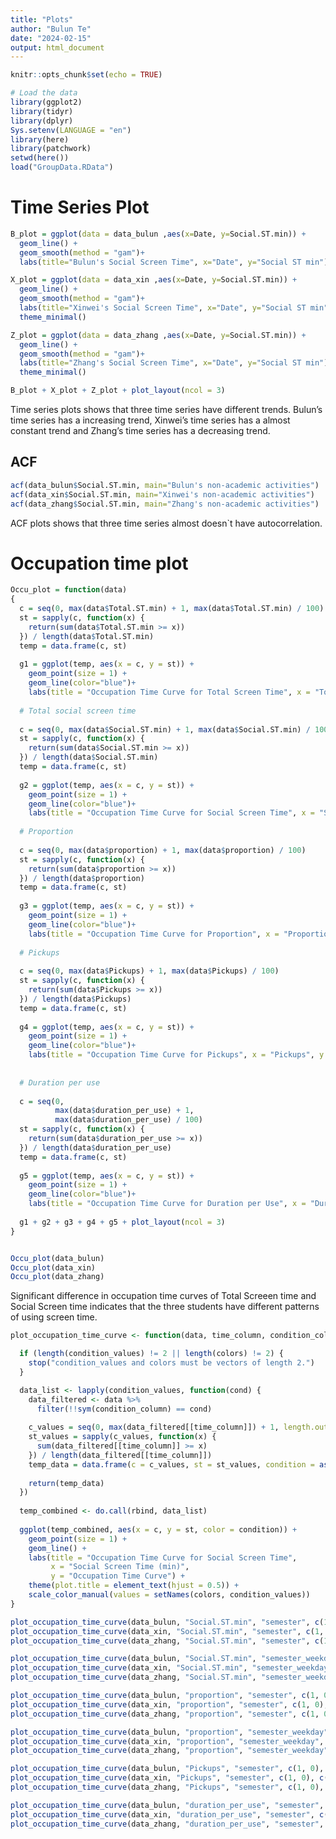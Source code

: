 ```yaml
---
title: "Plots"
author: "Bulun Te"
date: "2024-02-15"
output: html_document
---
```


```r
knitr::opts_chunk$set(echo = TRUE)
```

```r
# Load the data
library(ggplot2)
library(tidyr)
library(dplyr)
Sys.setenv(LANGUAGE = "en")
library(here)
library(patchwork)
setwd(here())
load("GroupData.RData")
```


# Time Series Plot

```r

B_plot = ggplot(data = data_bulun ,aes(x=Date, y=Social.ST.min)) + 
  geom_line() + 
  geom_smooth(method = "gam")+
  labs(title="Bulun's Social Screen Time", x="Date", y="Social ST min")

X_plot = ggplot(data = data_xin ,aes(x=Date, y=Social.ST.min)) +
  geom_line() + 
  geom_smooth(method = "gam")+
  labs(title="Xinwei's Social Screen Time", x="Date", y="Social ST min")+
  theme_minimal()

Z_plot = ggplot(data = data_zhang ,aes(x=Date, y=Social.ST.min)) +
  geom_line() + 
  geom_smooth(method = "gam")+
  labs(title="Zhang's Social Screen Time", x="Date", y="Social ST min")+
  theme_minimal()

B_plot + X_plot + Z_plot + plot_layout(ncol = 3)


```

Time series plots shows that three time series have different trends. Bulun's time series has a increasing trend, Xinwei's time series has a almost constant trend and Zhang's time series has a decreasing trend.


## ACF

```r

acf(data_bulun$Social.ST.min, main="Bulun's non-academic activities")
acf(data_xin$Social.ST.min, main="Xinwei's non-academic activities")
acf(data_zhang$Social.ST.min, main="Zhang's non-academic activities")

```


ACF plots shows that three time series almost doesn`t have autocorrelation.


# Occupation time plot

```r

Occu_plot = function(data)
{
  c = seq(0, max(data$Total.ST.min) + 1, max(data$Total.ST.min) / 100)
  st = sapply(c, function(x) {
    return(sum(data$Total.ST.min >= x))
  }) / length(data$Total.ST.min)
  temp = data.frame(c, st)
  
  g1 = ggplot(temp, aes(x = c, y = st)) +
    geom_point(size = 1) +
    geom_line(color="blue")+
    labs(title = "Occupation Time Curve for Total Screen Time", x = "Total Screen Time (min)", y = "Occupation Time Curve") + theme(plot.title = element_text(hjust = 0.5))
  
  # Total social screen time
  
  c = seq(0, max(data$Social.ST.min) + 1, max(data$Social.ST.min) / 100)
  st = sapply(c, function(x) {
    return(sum(data$Social.ST.min >= x))
  }) / length(data$Social.ST.min)
  temp = data.frame(c, st)
  
  g2 = ggplot(temp, aes(x = c, y = st)) +
    geom_point(size = 1) +
    geom_line(color="blue")+
    labs(title = "Occupation Time Curve for Social Screen Time", x = "Social Screen Time (min)", y = "Occupation Time Curve") + theme(plot.title = element_text(hjust = 0.5))
  
  # Proportion
  
  c = seq(0, max(data$proportion) + 1, max(data$proportion) / 100)
  st = sapply(c, function(x) {
    return(sum(data$proportion >= x))
  }) / length(data$proportion)
  temp = data.frame(c, st)
  
  g3 = ggplot(temp, aes(x = c, y = st)) +
    geom_point(size = 1) +
    geom_line(color="blue")+
    labs(title = "Occupation Time Curve for Proportion", x = "Proportion", y = "Occupation Time Curve") + theme(plot.title = element_text(hjust = 0.5))
  
  # Pickups
  
  c = seq(0, max(data$Pickups) + 1, max(data$Pickups) / 100)
  st = sapply(c, function(x) {
    return(sum(data$Pickups >= x))
  }) / length(data$Pickups)
  temp = data.frame(c, st)
  
  g4 = ggplot(temp, aes(x = c, y = st)) +
    geom_point(size = 1) +
    geom_line(color="blue")+
    labs(title = "Occupation Time Curve for Pickups", x = "Pickups", y = "Occupation Time Curve") + theme(plot.title = element_text(hjust = 0.5))
  
  
  # Duration per use
  
  c = seq(0,
          max(data$duration_per_use) + 1,
          max(data$duration_per_use) / 100)
  st = sapply(c, function(x) {
    return(sum(data$duration_per_use >= x))
  }) / length(data$duration_per_use)
  temp = data.frame(c, st)
  
  g5 = ggplot(temp, aes(x = c, y = st)) +
    geom_point(size = 1) +
    geom_line(color="blue")+
    labs(title = "Occupation Time Curve for Duration per Use", x = "Duration per Use (min)", y = "Occupation Time Curve") + theme(plot.title = element_text(hjust = 0.5))
  
  g1 + g2 + g3 + g4 + g5 + plot_layout(ncol = 3)
}


Occu_plot(data_bulun)
Occu_plot(data_xin)
Occu_plot(data_zhang)

```

Significant difference in occupation time curves of Total Screeen time and Social Screen time indicates that the three students have different patterns of using screen time.

```r

plot_occupation_time_curve <- function(data, time_column, condition_column, condition_values, colors = c("blue", "red")) {

  if (length(condition_values) != 2 || length(colors) != 2) {
    stop("condition_values and colors must be vectors of length 2.")
  }

  data_list <- lapply(condition_values, function(cond) {
    data_filtered <- data %>%
      filter(!!sym(condition_column) == cond)
    
    c_values = seq(0, max(data_filtered[[time_column]]) + 1, length.out = 101)
    st_values = sapply(c_values, function(x) {
      sum(data_filtered[[time_column]] >= x)
    }) / length(data_filtered[[time_column]])
    temp_data = data.frame(c = c_values, st = st_values, condition = as.character(cond))
    
    return(temp_data)
  })
  
  temp_combined <- do.call(rbind, data_list)
  
  ggplot(temp_combined, aes(x = c, y = st, color = condition)) +
    geom_point(size = 1) +
    geom_line() +
    labs(title = "Occupation Time Curve for Social Screen Time", 
         x = "Social Screen Time (min)", 
         y = "Occupation Time Curve") +
    theme(plot.title = element_text(hjust = 0.5)) +
    scale_color_manual(values = setNames(colors, condition_values))
}

plot_occupation_time_curve(data_bulun, "Social.ST.min", "semester", c(1, 0), c("blue", "red"))
plot_occupation_time_curve(data_xin, "Social.ST.min", "semester", c(1, 0), c("blue", "red"))
plot_occupation_time_curve(data_zhang, "Social.ST.min", "semester", c(1, 0), c("blue", "red"))

```

```r

plot_occupation_time_curve(data_bulun, "Social.ST.min", "semester_weekday", c(1, 0), c("blue", "red"))
plot_occupation_time_curve(data_xin, "Social.ST.min", "semester_weekday", c(1, 0), c("blue", "red"))
plot_occupation_time_curve(data_zhang, "Social.ST.min", "semester_weekday", c(1, 0), c("blue", "red"))

```



```r

plot_occupation_time_curve(data_bulun, "proportion", "semester", c(1, 0), c("blue", "red"))
plot_occupation_time_curve(data_xin, "proportion", "semester", c(1, 0), c("blue", "red"))
plot_occupation_time_curve(data_zhang, "proportion", "semester", c(1, 0), c("blue", "red"))

```

```r

plot_occupation_time_curve(data_bulun, "proportion", "semester_weekday", c(1, 0), c("blue", "red"))
plot_occupation_time_curve(data_xin, "proportion", "semester_weekday", c(1, 0), c("blue", "red"))
plot_occupation_time_curve(data_zhang, "proportion", "semester_weekday", c(1, 0), c("blue", "red"))

```

```r

plot_occupation_time_curve(data_bulun, "Pickups", "semester", c(1, 0), c("blue", "red"))
plot_occupation_time_curve(data_xin, "Pickups", "semester", c(1, 0), c("blue", "red"))
plot_occupation_time_curve(data_zhang, "Pickups", "semester", c(1, 0), c("blue", "red"))

```

```r

plot_occupation_time_curve(data_bulun, "duration_per_use", "semester", c(1, 0), c("blue", "red"))
plot_occupation_time_curve(data_xin, "duration_per_use", "semester", c(1, 0), c("blue", "red"))
plot_occupation_time_curve(data_zhang, "duration_per_use", "semester", c(1, 0), c("blue", "red"))

```



```r

```
